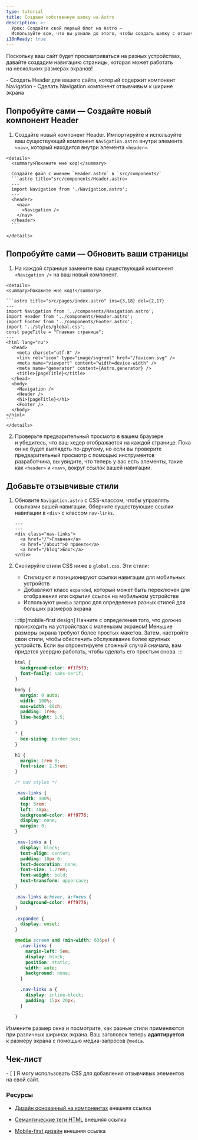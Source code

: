 ```yaml
---
type: tutorial
title: Создаем собственную шапку на Astro
description: >-
  Урок: Создайте свой первый блог на Astro —
  Используйте все, что вы узнали до этого, чтобы создать шапку с отзывчивой навигацией
i18nReady: true
---
```



Поскольку ваш сайт будет просматриваться на разных устройствах, давайте создадим навигацию страницы, которая может работать на нескольких размерах экранов!

<PreCheck>
 - Создать Header для вашего сайта, который содержит компонент Navigation
 - Сделать Navigation компонент отзывчивым к ширине экрана
</PreCheck>


<Box icon="puzzle-piece">

  ## Попробуйте сами — Создайте новый компонент Header

  1. Создайте новый компонент Header. Импортируйте и используйте ваш существующий компонент `Navigation.astro` внутри элемента `<nav>`, который находится внутри элемента `<header>`.

    <details>
      <summary>Покажите мне код!</summary>

      Создайте файл с именем `Header.astro` в `src/components/`
      ```astro title="src/components/Header.astro»
      ---
      import Navigation from './Navigation.astro';
      ---
      <header>
        <nav>
          <Navigation />
        </nav>
      </header>
      ```

    </details>

</Box>




<Box icon="check-list">

## Попробуйте сами — Обновить ваши страницы

  1. На каждой странице замените ваш существующий компонент `<Navigation />` на ваш новый компонент.

    <details>
    <summary>Покажите мне код!</summary>

    ```astro title="src/pages/index.astro" ins={3,18} del={2,17}
    ---
    import Navigation from '../components/Navigation.astro';
    import Header from '../components/Header.astro';
    import Footer from '../components/Footer.astro';
    import '../styles/global.css';
    const pageTitle = "Главная страница";
    ---
    <html lang="ru">
      <head>
        <meta charset="utf-8" />
        <link rel="icon" type="image/svg+xml" href="/favicon.svg" />
        <meta name="viewport" content="width=device-width" />
        <meta name="generator" content={Astro.generator} />
        <title>{pageTitle}</title>
      </head>
      <body>
        <Navigation />
        <Header />
        <h1>{pageTitle}</h1>
        <Footer />
      </body>
    </html>
    ```
    </details>

2. Проверьте предварительный просмотр в вашем браузере и убедитесь, что ваш хедер отображается на каждой странице. Пока он не будет выглядеть по-другому, но если вы проверите предварительный просмотр с помощью инструментов разработчика, вы увидите, что теперь у вас есть элементы, такие как `<header>` и `<nav>`, вокруг ссылок вашей навигации.

</Box>

## Добавьте отзывчивые стили

1. Обновите `Navigation.astro` с CSS-классом, чтобы управлять ссылками вашей навигации. Оберните существующие ссылки навигации в `<div>` с классом `nav-links`.

    ```astro title="src/components/Navigation.astro" ins={3,7}
    ---
    ---
    <div class="nav-links">
      <a href="/">Главная</a>
      <a href="/about">О проекте</a>
      <a href="/blog">Блог</a>
    </div>
    ```

2. Скопируйте стили CSS ниже в `global.css`. Эти стили:

    - Стилизуют и позиционируют ссылки навигации для мобильных устройств
    - Добавляют класс `expanded`, который может быть переключен для отображения или скрытия ссылок на мобильном устройстве
    - Используют `@media` запрос для определения разных стилей для больших размеров экрана

    :::tip[mobile-first design]
    Начните с определения того, что должно происходить на устройствах с маленьким экраном! Меньшие размеры экрана требуют более простых макетов. Затем, настройте свои стили, чтобы обеспечить обслуживание более крупных устройств. Если вы спроектируете сложный случай сначала, вам придется усердно работать, чтобы сделать его простым снова.
    :::

    ```css title="src/styles/global.css" ins={23-100}
    html {
      background-color: #f1f5f9;
      font-family: sans-serif;
    }

    body {
      margin: 0 auto;
      width: 100%;
      max-width: 80ch;
      padding: 1rem;
      line-height: 1.5;
    }

    * {
      box-sizing: border-box;
    }

    h1 {
      margin: 1rem 0;
      font-size: 2.5rem;
    }

    /* nav styles */

    .nav-links {
      width: 100%;
      top: 5rem;
      left: 48px;
      background-color: #ff9776;
      display: none;
      margin: 0;
    }

    .nav-links a {
      display: block;
      text-align: center;
      padding: 10px 0;
      text-decoration: none;
      font-size: 1.2rem;
      font-weight: bold;
      text-transform: uppercase;
    }

    .nav-links a:hover, a:focus {
      background-color: #ff9776;
    }

    .expanded {
      display: unset;
    }

    @media screen and (min-width: 636px) {
      .nav-links {
        margin-left: 5em;
        display: block;
        position: static;
        width: auto;
        background: none;
      }

      .nav-links a {
        display: inline-block;
        padding: 15px 20px;
      }

    }
    ```

Измените размер окна и посмотрите, как разные стили применяются при различных ширинах экрана. Ваш заголовок теперь **адаптируется** к размеру экрана с помощью медиа-запросов `@media`.

<Box icon="check-list">

## Чек-лист

<Checklist>
- [ ] Я могу использовать CSS для добавления отзывчивых элементов на свой сайт.
</Checklist>
</Box>

### Ресурсы

- [Дизайн основанный на компонентах](https://www.droptica.com/blog/component-based-design/) <Badge>внешняя ссылка</Badge>

- [Семантические теги HTML](https://www.dofactory.com/html/semantics) <Badge>внешняя ссылка</Badge>

- [Mobile-first дизайн](https://www.mobileapps.com/blog/mobile-first-design) <Badge>внешняя ссылка</Badge>
